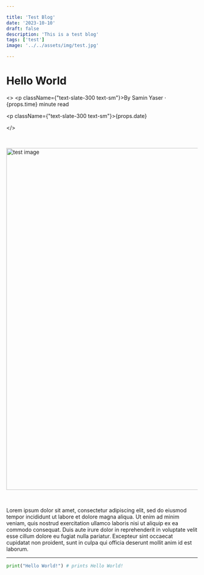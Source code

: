```yaml
---

title: 'Test Blog'
date: '2023-10-10'
draft: false
description: 'This is a test blog'
tags: ['test']
image: '../../assets/img/test.jpg'

---
```



# Hello World
<>
    <p className={"text-slate-300 text-sm"}>By Samin Yaser · {props.time} minute read</p>
    <p className={"text-slate-300 text-sm"}>{props.date}</p>
</>



<br/>

<Image
    src={heroImage}
    alt="test image"
    width="1600"
    height="900"
    decoding="async"
    loading="lazy"
/>

<br/>

Lorem ipsum dolor sit amet, consectetur adipiscing elit, sed do eiusmod tempor incididunt ut labore et dolore magna aliqua. Ut enim ad minim veniam, quis nostrud exercitation ullamco laboris nisi ut aliquip ex ea commodo consequat. Duis aute irure dolor in reprehenderit in voluptate velit esse cillum dolore eu fugiat nulla pariatur. Excepteur sint occaecat cupidatat non proident, sunt in culpa qui officia deserunt mollit anim id est laborum.

<hr className={"h-1 my-3"}/>

```python
print("Hello World!") # prints Hello World!
```